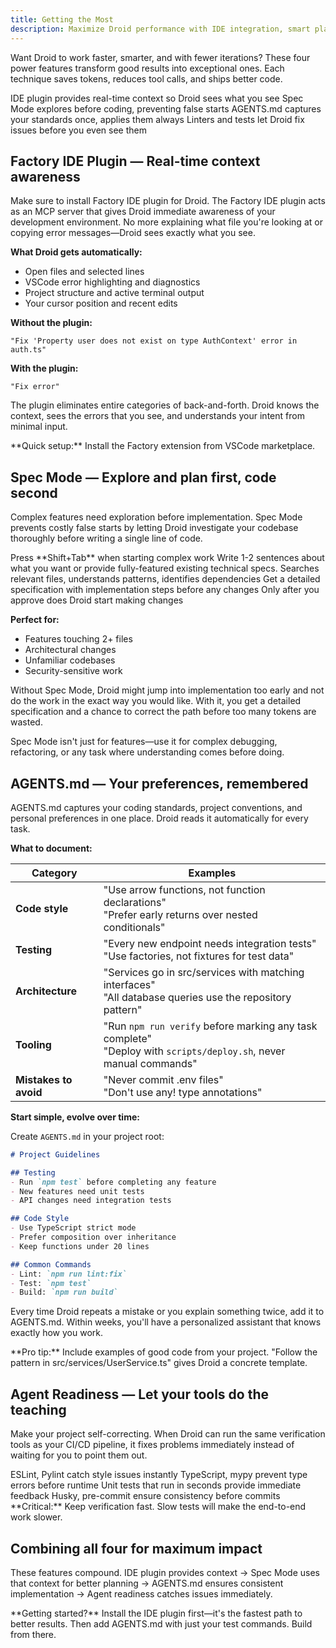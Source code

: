 ```yaml
---
title: Getting the Most
description: Maximize Droid performance with IDE integration, smart planning, and project optimization.
---
```


Want Droid to work faster, smarter, and with fewer iterations? These four power features transform good results into exceptional ones. Each technique saves tokens, reduces tool calls, and ships better code.

<CardGroup cols={2}>
  <Card title="Fewer Tool Calls" icon="plug">
    IDE plugin provides real-time context so Droid sees what you see
  </Card>
  <Card title="Better First Attempts" icon="bullseye">
    Spec Mode explores before coding, preventing false starts
  </Card>
  <Card title="Consistent Quality" icon="sparkles">
    AGENTS.md captures your standards once, applies them always
  </Card>
  <Card title="Self-Correcting Code" icon="circle-check">
    Linters and tests let Droid fix issues before you even see them
  </Card>
</CardGroup>

## Factory IDE Plugin — Real-time context awareness

Make sure to install Factory IDE plugin for Droid. The Factory IDE plugin acts as an MCP server that gives Droid immediate awareness of your development environment. No more explaining what file you're looking at or copying error messages—Droid sees exactly what you see.

**What Droid gets automatically:**
- Open files and selected lines
- VSCode error highlighting and diagnostics
- Project structure and active terminal output
- Your cursor position and recent edits

**Without the plugin:**
```
"Fix 'Property user does not exist on type AuthContext' error in auth.ts"
```

**With the plugin:**
```
"Fix error"
```

The plugin eliminates entire categories of back-and-forth. Droid knows the context, sees the errors that you see, and understands your intent from minimal input.

<Tip>
  **Quick setup:** Install the Factory extension from VSCode marketplace.
</Tip>

## Spec Mode — Explore and plan first, code second

Complex features need exploration before implementation. Spec Mode prevents costly false starts by letting Droid investigate your codebase thoroughly before writing a single line of code.

<Steps>
  <Step title="Activate Spec Mode">
    Press **Shift+Tab** when starting complex work
  </Step>
  <Step title="Describe your goal">
    Write 1-2 sentences about what you want or provide fully-featured existing technical specs.
  </Step>
  <Step title="Droid explores">
    Searches relevant files, understands patterns, identifies dependencies
  </Step>
  <Step title="Review the plan">
    Get a detailed specification with implementation steps before any changes
  </Step>
  <Step title="Approve and execute">
    Only after you approve does Droid start making changes
  </Step>
</Steps>

**Perfect for:**
- Features touching 2+ files
- Architectural changes
- Unfamiliar codebases
- Security-sensitive work

Without Spec Mode, Droid might jump into implementation too early and not do the work in the exact way you would like. With it, you get a detailed specification and a chance to correct the path before too many tokens are wasted.

<Note>
  Spec Mode isn't just for features—use it for complex debugging, refactoring, or any task where understanding comes before doing.
</Note>

## AGENTS.md — Your preferences, remembered

AGENTS.md captures your coding standards, project conventions, and personal preferences in one place. Droid reads it automatically for every task.

**What to document:**

| Category | Examples |
| --- | --- |
| **Code style** | "Use arrow functions, not function declarations" <br/> "Prefer early returns over nested conditionals" |
| **Testing** | "Every new endpoint needs integration tests" <br/> "Use factories, not fixtures for test data" |
| **Architecture** | "Services go in src/services with matching interfaces" <br/> "All database queries use the repository pattern" |
| **Tooling** | "Run `npm run verify` before marking any task complete" <br/> "Deploy with `scripts/deploy.sh`, never manual commands" |
| **Mistakes to avoid** | "Never commit .env files" <br/> "Don't use any! type annotations" |

**Start simple, evolve over time:**

Create `AGENTS.md` in your project root:
```markdown
# Project Guidelines

## Testing
- Run `npm test` before completing any feature
- New features need unit tests
- API changes need integration tests

## Code Style  
- Use TypeScript strict mode
- Prefer composition over inheritance
- Keep functions under 20 lines

## Common Commands
- Lint: `npm run lint:fix`
- Test: `npm test`
- Build: `npm run build`
```

Every time Droid repeats a mistake or you explain something twice, add it to AGENTS.md. Within weeks, you'll have a personalized assistant that knows exactly how you work.

<Tip>
  **Pro tip:** Include examples of good code from your project. "Follow the pattern in src/services/UserService.ts" gives Droid a concrete template.
</Tip>

## Agent Readiness — Let your tools do the teaching

Make your project self-correcting. When Droid can run the same verification tools as your CI/CD pipeline, it fixes problems immediately instead of waiting for you to point them out.

<CardGroup cols={2}>
  <Card title="Linters" icon="magnifying-glass">
    ESLint, Pylint catch style issues instantly
  </Card>
  <Card title="Type Checkers" icon="shield">
    TypeScript, mypy prevent type errors before runtime
  </Card>
  <Card title="Fast Tests" icon="gauge">
    Unit tests that run in seconds provide immediate feedback
  </Card>
  <Card title="Pre-commit Hooks" icon="hook">
    Husky, pre-commit ensure consistency before commits
  </Card>
</CardGroup>

<Warning>
  **Critical:** Keep verification fast. Slow tests will make the end-to-end work slower.
</Warning>

## Combining all four for maximum impact

These features compound. IDE plugin provides context → Spec Mode uses that context for better planning → AGENTS.md ensures consistent implementation → Agent readiness catches issues immediately.

<Note>
  **Getting started?** Install the IDE plugin first—it's the fastest path to better results. Then add AGENTS.md with just your test commands. Build from there.
</Note>
